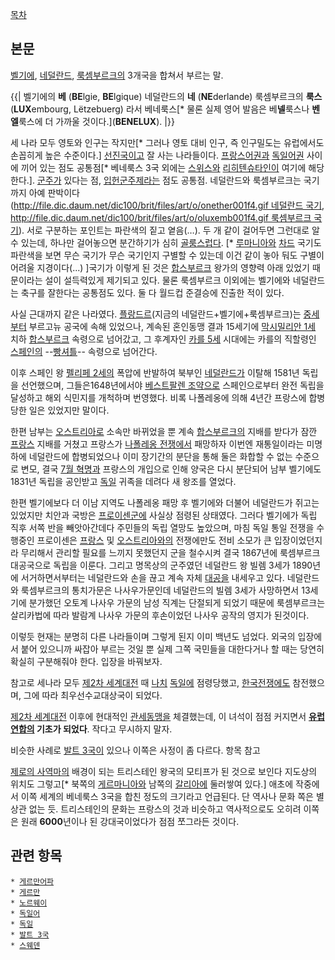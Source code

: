 [[목차]]

== 본문 ==
[[벨기에]], [[네덜란드]], [[룩셈부르크]]의 3개국을 합쳐서 부르는 말.

{{| 벨기에의 '''베''' ('''BE'''lgie, '''BE'''lgique)
네덜란드의 '''네''' ('''NE'''derlande)
룩셈부르크의 '''룩스''' ('''LUX'''embourg, Lëtzebuerg)
라서 베네룩스[* 물론 실제 영어 발음은 베'''넬'''룩스나 '''벤엘'''룩스에 더 가까울 것이다.]('''BENELUX'''). |}}

세 나라 모두 영토와 인구는 작지만[* 그러나 영토 대비 인구, 즉 인구밀도는 유럽에서도 손꼽히게 높은 수준이다.] [[선진국]]이고 잘 사는 나라들이다. [[프랑스어]]권과 [[독일어]]권 사이에 끼어 있는 점도 공통점[* 베네룩스 3국 외에는 [[스위스]]와 [[리히텐슈타인]]이 여기에 해당한다.]. [[군주]]가 있다는 점, [[입헌군주제]]라는 점도 공통점. 네덜란드와 룩셈부르크는 국기까지 아예 판박이다([[http://file.dic.daum.net/dic100/brit/files/art/o/onether001f4.gif 네덜란드 국기]], [[http://file.dic.daum.net/dic100/brit/files/art/o/oluxemb001f4.gif 룩셈부르크 국기]]). 서로 구분하는 포인트는 파란색의 짙고 옅음(…). 두 개 같이 걸어두면 그런대로 알 수 있는데, 하나만 걸어놓으면 분간하기가 심히 [[골룸]]스럽다. [* [[루마니아]]와 [[차드]] 국기도 파란색을 보면 무슨 국기가 무슨 국기인지 구별할 수 있는데 이건 같이 놓아 둬도 구별이 어려울 지경이다(...) ]국기가 이렇게 된 것은 [[합스부르크]] 왕가의 영향력 아래 있었기 때문이라는 설이 설득력있게 제기되고 있다. 물론 룩셈부르크 이외에는 벨기에와 네덜란드는 축구를 잘한다는 공통점도 있다. 둘 다 월드컵 준결승에 진출한 적이 있다.

사실 근대까지 같은 나라였다. [[플랑드르]](지금의 네덜란드+벨기에+룩셈부르크)는 [[중세]]부터 부르고뉴 공국에 속해 있었으나, 계속된 혼인동맹 결과 15세기에 [[막시밀리안 1세]] 치하 [[합스부르크]] 속령으로 넘어갔고, 그 후계자인 [[카를 5세]] 시대에는 카를의 직할령인 [[스페인]]의 --[[빵셔틀]]-- 속령으로 넘어간다.

이후 스페인 왕 [[펠리페 2세]]의 폭압에 반발하여 북부인 [[네덜란드]]가 이탈해 1581년 독립을 선언했으며, 그들은1648년에서야  [[베스트팔렌 조약]]으로 스페인으로부터 완전 독립을 달성하고 해외 식민지를 개척하며 번영했다. 비록 나폴레옹에 의해 4년간 프랑스에 합병당한 일은 있었지만 말이다.

한편 남부는 [[오스트리아]]로 소속만 바뀌었을 뿐 계속 [[합스부르크]]의 지배를 받다가 잠깐 [[프랑스]] 지배를 거쳤고 프랑스가 [[나폴레옹 전쟁]]에서 패망하자 이번엔 재통일이라는 미명하에 네덜란드에 합병되었으나 이미 장기간의 분단을 통해 둘은 화합할 수 없는 수준으로 변모, 결국 [[7월 혁명]]과 프랑스의 개입으로 인해 양국은 다시 분단되어 남부 벨기에도 1831년 독립을 공인받고 [[독일]] 귀족을 데려다 새 왕조를 열었다. 

한편 벨기에보다 더 이남 지역도 나폴레옹 패망 후 벨기에와 더불어 네덜란드가 쥐고는 있었지만 치안과 국방은 [[프로이센]]군에 사실상 점령된 상태였다. 그러다 벨기에가 독립 직후 서쪽 반을 빼앗아간데다 주민들의 독립 열망도 높았으며, 마침 독일 통일 전쟁을 수행중인 프로이센은 [[프랑스]] 및 [[오스트리아]]와의 전쟁에만도 전비 소모가 큰 입장이었던지라 무리해서 관리할 필요를 느끼지 못했던지 군을 철수시켜 결국 1867년에 룩셈부르크 대공국으로 독립을 이룬다. 그리고 명목상의 군주였던 네덜란드 왕 빌렘 3세가 1890년에 서거하면서부터는 네덜란드와 손을 끊고 계속 자체 [[대공]]을 내세우고 있다. 
네덜란드와 룩셈부르크의 통치가문은 나사우가문인데 네덜란드의 빌렘 3세가 사망하면서 13세기에 분가했던 오토계 나사우 가문의 남성 직계는 단절되게 되었기 때문에 룩셈부르크는 살리카법에 따라 발람계 나사우 가문의 후손이었던 나사우 공작의 영지가 된것이다. 

이렇듯 현재는 분명히 다른 나라들이며 그렇게 된지 이미 백년도 넘었다. 외국의 입장에서 붙어 있으니까 싸잡아 부르는 것일 뿐 실제 그쪽 국민들을 대한다거나 할 때는 당연히 확실히 구분해줘야 한다. 입장을 바꿔보자.

참고로 세나라 모두 [[제2차 세계대전]] 때 [[나치]] [[독일]]에 점령당했고, [[한국전쟁]]에도 참전했으며, 그에 따라 최우선수교대상국이 되었다.

[[제2차 세계대전]] 이후에 현대적인 [[관세동맹]]을 체결했는데, 이 녀석이 점점 커지면서 '''[[유럽연합]]의 기초가 되었다'''. 작다고 무시하지 말자.

비슷한 사례로 [[발트 3국]]이 있으나 이쪽은 사정이 좀 다르다. 항목 참고

[[제로의 사역마]]의 배경이 되는 트리스테인 왕국의 모티프가 된 것으로 보인다 지도상의 위치도 그렇고[* 북쪽의 [[게르마니아]]와 남쪽의 [[갈리아]]에 둘러쌓여 있다.] 애초에 작중에서 이쪽 세계의 베네룩스 3국을 합친 정도의 크기라고 언급된다. 단 역사나 문화 쪽은 별 상관 없는 듯. 트리스테인의 문화는 프랑스의 것과 비슷하고 역사적으로도 오히려 이쪽은 원래 '''6000'''년이나 된 강대국이었다가 점점 쪼그라든 것이다.

== 관련 항목 ==
 * [[게르만어파]]
 * [[게르만]]
 * [[노르웨이]]
 * [[독일어]]
 * [[독일]]
 * [[발트 3국]]
 * [[스웨덴]]
